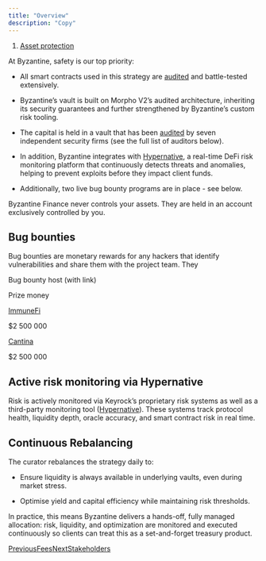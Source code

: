 ```yaml
---
title: "Overview"
description: "Copy"
---
```


1. [Asset protection](/documentation/asset-protection)

At Byzantine, safety is our top priority:

* All smart contracts used in this strategy are [audited](/documentation/asset-protection/security-audits) and battle-tested extensively.

* Byzantine’s vault is built on Morpho V2’s audited architecture, inheriting its security guarantees and further strengthened by Byzantine’s custom risk tooling.

* The capital is held in a vault that has been [audited](/documentation/asset-protection/security-audits) by seven independent security firms (see the full list of auditors below).

* In addition, Byzantine integrates with [Hypernative](https://www.hypernative.io/), a real-time DeFi risk monitoring platform that continuously detects threats and anomalies, helping to prevent exploits before they impact client funds.

* Additionally, two live bug bounty programs are in place - see below.

Byzantine Finance never controls your assets. They are held in an account exclusively controlled by you.

## Bug bounties

Bug bounties are monetary rewards for any hackers that identify vulnerabilities and share them with the project team. They

Bug bounty host (with link)

Prize money

[ImmuneFi](https://immunefi.com/bug-bounty/morpho/information/)

$2 500 000

[Cantina](https://cantina.xyz/bounties/35a5f0a1-2ffd-432c-8f3b-77d169add8c3)

$2 500 000

## Active risk monitoring via Hypernative

Risk is actively monitored via Keyrock’s proprietary risk systems as well as a third-party monitoring tool ([Hypernative](https://www.hypernative.io/)). These systems track protocol health, liquidity depth, oracle accuracy, and smart contract risk in real time.

## Continuous Rebalancing

The curator rebalances the strategy daily to:

* Ensure liquidity is always available in underlying vaults, even during market stress.

* Optimise yield and capital efficiency while maintaining risk thresholds.

In practice, this means Byzantine delivers a hands-off, fully managed allocation: risk, liquidity, and optimization are monitored and executed continuously so clients can treat this as a set-and-forget treasury product.

[PreviousFees](/documentation/about-byzantine/fees)[NextStakeholders](/documentation/asset-protection/stakeholders)
